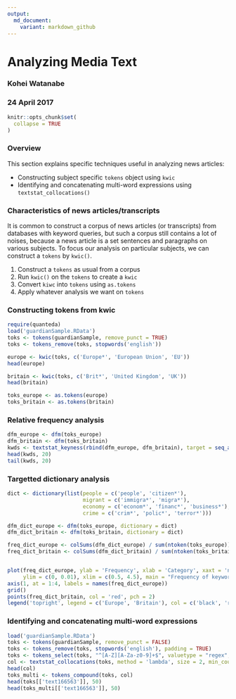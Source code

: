 ```yaml
---
output:
  md_document:
    variant: markdown_github
---
```


# Analyzing Media Text

### Kohei Watanabe
### 24 April 2017

```r
knitr::opts_chunk$set(
  collapse = TRUE
)
```

### Overview

This section explains specific techniques useful in analyzing news articles:

* Constructing subject specific `tokens` object using `kwic`
* Identifying and concatenating multi-word expressions using `textstat_collocations()`

### Characteristics of news articles/transcripts

It is common to construct a corpus of news articles (or transcripts) from databases with keyword queries, but such a corpus still contains a lot of noises, because a news article is a set sentences and paragraphs on various subjects. To focus our analysis on particular subjects, we can construct a `tokens` by `kwic()`.

1. Construct a `tokens` as usual from a corpus
2. Run `kwic()` on the `tokens` to create a `kwic` 
3. Convert `kiwc` into `tokens` using `as.tokens`
4. Apply whatever analysis we want on `tokens`

### Constructing tokens from kwic

```r
require(quanteda)
load('guardianSample.RData')
toks <- tokens(guardianSample, remove_punct = TRUE)
toks <- tokens_remove(toks, stopwords('english'))

europe <- kwic(toks, c('Europe*', 'European Union', 'EU'))
head(europe)

britain <- kwic(toks, c('Brit*', 'United Kingdom', 'UK'))
head(britain)

toks_europe <- as.tokens(europe)
toks_britain <- as.tokens(britain)

```

### Relative frequency analysis
```r
dfm_europe <- dfm(toks_europe)
dfm_britain <- dfm(toks_britain)
kwds <- textstat_keyness(rbind(dfm_europe, dfm_britain), target = seq_along(toks_europe))
head(kwds, 20)
tail(kwds, 20)
```

### Targetted dictionary analysis 
```r
dict <- dictionary(list(people = c('people', 'citizen*'), 
                        migrant = c('immigra*', 'migra*'),
                        economy = c('econom*', 'financ*', 'business*'),
                        crime = c('crim*', 'polic*', 'terror*')))

dfm_dict_europe <- dfm(toks_europe, dictionary = dict)
dfm_dict_britain <- dfm(toks_britain, dictionary = dict)

freq_dict_europe <- colSums(dfm_dict_europe) / sum(ntoken(toks_europe))
freq_dict_britain <- colSums(dfm_dict_britain) / sum(ntoken(toks_britain))


plot(freq_dict_europe, ylab = 'Frequency', xlab = 'Category', xaxt = 'n', 
     ylim = c(0, 0.01), xlim = c(0.5, 4.5), main = "Frequency of keywords")
axis(1, at = 1:4, labels = names(freq_dict_europe))
grid()
points(freq_dict_britain, col = 'red', pch = 2)
legend('topright', legend = c('Europe', 'Britain'), col = c('black', 'red'), pch = 1:2)

```

### Identifying and concatenating multi-word expressions

```r
load('guardianSample.RData')
toks <- tokens(guardianSample, remove_punct = FALSE)
toks <- tokens_remove(toks, stopwords('english'), padding = TRUE)
toks <- tokens_select(toks, "^[A-Z][A-Za-z0-9]+$", valuetype = "regex", padding = TRUE)
col <- textstat_collocations(toks, method = 'lambda', size = 2, min_count = 100)
head(col)
toks_multi <- tokens_compound(toks, col)
head(toks[['text166563']], 50)
head(toks_multi[['text166563']], 50)

```

